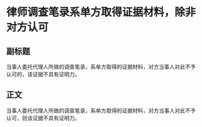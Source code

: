 # 律师调查笔录系单方取得证据材料，除非对方认可
## 副标题
当事人委托代理人所做的调查笔录，系单方取得的证据材料，对方当事人对此不予认可的，该证据不具有证明力。
## 正文
当事人委托代理人所做的调查笔录，系单方取得的证据材料，对方当事人对此不予认可，则该证据不具有证明力。